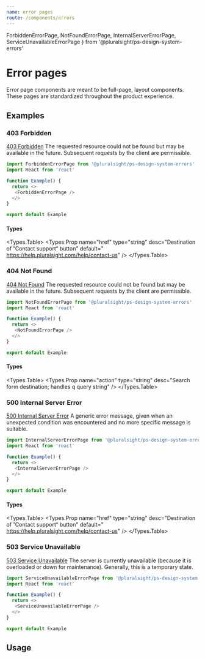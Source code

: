 ```yaml
---
name: error pages
route: /components/errors
---
```


  ForbiddenErrorPage,
  NotFoundErrorPage,
  InternalServerErrorPage,
  ServiceUnavailableErrorPage
} from '@pluralsight/ps-design-system-errors'


# Error pages

<Intro>
  Error page components are meant to be full-page, layout components. These pages are standardized throughout the product experience.
</Intro>

## Examples

### 403 Forbidden

[403 Forbidden](https://httpstatuses.com/403) The requested resource could not be found but may be available in the future. Subsequent requests by the client are permissible.

```typescript
import ForbiddenErrorPage from '@pluralsight/ps-design-system-errors'
import React from 'react'

function Example() {
  return <>
   <ForbiddenErrorPage />
  </>
}

export default Example
```

#### Types

<Types.Table>
  <Types.Prop name="href" type="string" desc="Destination of ”Contact support“ button" default="
  https://help.pluralsight.com/help/contact-us" />
</Types.Table>

### 404 Not Found

[404 Not Found](https://httpstatuses.com/404) The requested resource could not be found but may be available in the future. Subsequent requests by the client are permissible.

```typescript
import NotFoundErrorPage from '@pluralsight/ps-design-system-errors'
import React from 'react'

function Example() {
  return <>
   <NotFoundErrorPage />
  </>
}

export default Example
```

#### Types

<Types.Table>
  <Types.Prop name="action" type="string" desc="Search form destination; handles q query string" />
</Types.Table>

### 500 Internal Server Error

[500 Internal Server Error](https://httpstatuses.com/500) A generic error message, given when an unexpected condition was encountered and no more specific message is suitable.

```typescript
import InternalServerErrorPage from '@pluralsight/ps-design-system-errors'
import React from 'react'

function Example() {
  return <>
   <InternalServerErrorPage />
  </>
}

export default Example
```

#### Types

<Types.Table>
  <Types.Prop name="href" type="string" desc="Destination of ”Contact support“ button" default="
  https://help.pluralsight.com/help/contact-us" />
</Types.Table>

### 503 Service Unavailable

[503 Service Unavailable](https://httpstatuses.com/503) The server is currently unavailable (because it is overloaded or down for maintenance). Generally, this is a temporary state.

```typescript
import ServiceUnavailableErrorPage from '@pluralsight/ps-design-system-errors'
import React from 'react'

function Example() {
  return <>
   <ServiceUnavailableErrorPage />
  </>
}

export default Example
```

## Usage

<Usage install="npm install @pluralsight/ps-design-system-errors"
  import="import {
    ForbiddenErrorPage,
    NotFoundErrorPage,
    InternalServerErrorPage,
    ServiceUnavailableErrorPage
  } from '@pluralsight/ps-design-system-errors'"
  packageName="errors"
  />



